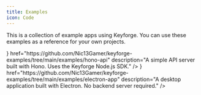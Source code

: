 ```yaml
---
title: Examples
icon: Code
---
```



This is a collection of example apps using Keyforge. You can use these examples as a reference for your own projects.

<Cards>
  <Card
    title="Hono API"
    icon={<Flame />}
    href="https://github.com/Nic13Gamer/keyforge-examples/tree/main/examples/hono-api"
    description="A simple API server built with Hono. Uses the Keyforge Node.js SDK."
  />
  <Card
    title="Electron app"
    icon={<Atom />}
    href="https://github.com/Nic13Gamer/keyforge-examples/tree/main/examples/electron-app"
    description="A desktop application built with Electron. No backend server required."
  />
</Cards>
